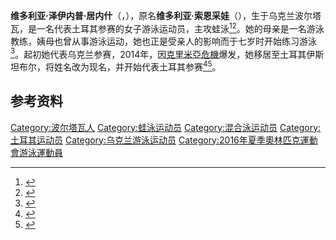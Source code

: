 {{NoteTA|G1=Aquatics}}
{{Infobox swimmer
| name = 维多利亚·泽伊内普·居内什 / 维多利亚·索恩采娃
| image = Viktoria Zeynep Güneş.jpg
| imagesize = 
| caption =
| nationality = 
| strokes = [[蛙泳|蛙泳]]
| club =
| coach = 
| collegeteam =
| birth_date = {{birth date and age|1998|6|19|df=yes}}
| birth_place = {{UKR}}[[波尔塔瓦|波尔塔瓦]]
| birth_name = 维多利亚·索恩采娃
| death_date =
| death_place =
| height = {{convert|1.80|m|ftin|abbr=on}}
| weight = {{convert|68|kg|lb|abbr=on}}
|show-medals= yes
| medaltemplates=
{{MedalSport|女子[[游泳|游泳]]}}
{{MedalCountry|{{TUR}}}}
{{MedalCompetition|[[欧洲短池游泳锦标赛|欧洲短池游泳锦标赛]]}}
{{MedalBronze|2015 内坦亚|100米蛙泳}}
{{MedalBronze|2015 内坦亚|200米蛙泳}}
{{MedalCompetition|[[地中海运动会|地中海运动会]]}}
{{MedalSilver|[[2018年地中海运动会|2018 塔拉戈纳]]|200米个人混合泳}}
{{MedalBronze|2018 塔拉戈纳|200米蛙泳}}
{{MedalCompetition|[[伊斯兰团结运动会|伊斯兰团结运动会]]}}
{{MedalGold|[[2017年伊斯兰团结运动会|2017 巴库]]|100米蛙泳}}
{{MedalGold|2017 巴库|200米蛙泳}}
{{MedalGold|2017 巴库|200米个人混合泳}}
{{MedalGold|2017 巴库|400米个人混合泳}}
{{MedalGold|2017 巴库|4×100米混合泳接力}}
{{MedalSilver|2017 巴库|50米蛙泳}}
{{MedalCompetition|[[世界青年游泳锦标赛|世界青年游泳锦标赛]]}}
{{MedalGold|[[2015年世界青年游泳锦标赛|2015 新加坡]]|50米蛙泳}}
{{MedalGold|2015 新加坡|100米蛙泳}}
{{MedalGold|2015 新加坡|200米蛙泳}}
{{MedalGold|2015 新加坡|200米个人混合泳}}
{{MedalCountry|{{UKR}}}}
{{MedalCompetition|[[世界青年游泳锦标赛|世界青年游泳锦标赛]]}}
{{MedalGold|[[2013年世界青年游泳锦标赛|2013 迪拜]]|200米蛙泳}}
{{MedalSilver|2013 迪拜|50米蛙泳}}
{{MedalBronze|2013 迪拜|100米蛙泳}}
{{MedalCompetition|欧洲青年游泳锦标赛}}
{{MedalGold|2013 波兹南|50米蛙泳}}
{{MedalGold|2013 波兹南|200米蛙泳}}
{{MedalSilver|2013 波兹南|100米蛙泳}}
}}
'''维多利亚·泽伊内普·居内什'''（{{lang-tr|Viktoriya Zeynep Güneş}}，{{bd|1998年|6月19日||}}），原名'''维多利亚·索恩采娃'''（{{lang-uk|Вікторія Солнцева}}），生于乌克兰波尔塔瓦，是一名代表土耳其参赛的女子游泳运动员，主攻蛙泳<ref>{{cite web|url=https://www.sports-reference.com/olympics/athletes/gu/viktoria-zeynep-gunes-1.html|title=Viktoriya Zeynep Güneş|work=Sport Reference|accessdate=2020-09-01|archiveurl=https://web.archive.org/web/20200114083635/https://www.sports-reference.com/olympics/athletes/gu/viktoria-zeynep-gunes-1.html|archivedate=2020-01-14}}</ref><ref>{{cite web|url=http://pluvane.net/%D0%B2%D0%B8%D0%BA%D1%82%D0%BE%D1%80%D0%B8%D1%8F-%D1%81%D0%BE%D0%BB%D0%BD%D1%86%D0%B5%D0%B2%D0%B0-%D0%B4%D0%B5%D1%82%D0%B5%D1%82%D0%BE-%D1%87%D1%83%D0%B4%D0%BE-%D0%BD%D0%B0-%D1%83%D0%BA%D1%80%D0%B0|script-title=bg:Виктория Солнцева – детето-чудо на Украина|website=pluvane.net|date=2013-08-15|accessdate=2020-09-01|archiveurl=https://web.archive.org/web/20160908175839/http://pluvane.net/%D0%B2%D0%B8%D0%BA%D1%82%D0%BE%D1%80%D0%B8%D1%8F-%D1%81%D0%BE%D0%BB%D0%BD%D1%86%D0%B5%D0%B2%D0%B0-%D0%B4%D0%B5%D1%82%D0%B5%D1%82%D0%BE-%D1%87%D1%83%D0%B4%D0%BE-%D0%BD%D0%B0-%D1%83%D0%BA%D1%80%D0%B0|archivedate=2016-09-08}}</ref>。她的母亲是一名游泳教练，姨母也曾从事游泳运动，她也正是受亲人的影响而于七岁时开始练习游泳<ref>{{cite web|url=https://www.fina.org/athletes/viktoriya-gunes|title=Viktoriya Güneş|work=[[国际游泳联合会|FINA]]|accessdate=2020-09-01|archiveurl=https://archive.is/0yoFM|archivedate=2020-09-01}}</ref>。起初她代表乌克兰参赛，2014年，因[[克里米亞危機|克里米亞危機]]爆发，她移居至土耳其伊斯坦布尔，将姓名改为现名，并开始代表土耳其参赛<ref>{{cite web|url=https://onedio.com/haber/milli-yuzucu-viktoria-zeynep-gunes-in-kirim-dan-rio-ya-yolculugu-724038|script-title=tr:Milli Yüzücü Viktoria Zeynep Güneş'in Kırım'dan Rio'ya Yolculuğu|website=onedio.com|date=2016-08-01|accessdate=2020-09-01|archiveurl=https://archive.is/iG5gs|archivedate=2020-09-01}}</ref><ref>{{cite web|url=https://www.dailysabah.com/sports/2015/08/28/new-hurrem-wins-turkeys-first-gold-medal-in-50m-breaststroke|title='New Hürrem' wins Turkey's first gold medal in 50m breaststroke|publisher=Daily Sabah|date=2015-08-28|accessdate=2020-09-01|archiveurl=https://archive.is/U7jpo|archivedate=2020-09-01}}</ref>。

==参考资料==
{{reflist}}

{{DEFAULTSORT:Güneş, Viktoria Zeynep}}
[[Category:波尔塔瓦人|Category:波尔塔瓦人]]
[[Category:蛙泳运动员|Category:蛙泳运动员]]
[[Category:混合泳运动员|Category:混合泳运动员]]
[[Category:土耳其运动员|Category:土耳其运动员]]
[[Category:乌克兰游泳运动员|Category:乌克兰游泳运动员]]
[[Category:2016年夏季奧林匹克運動會游泳運動員|Category:2016年夏季奧林匹克運動會游泳運動員]]